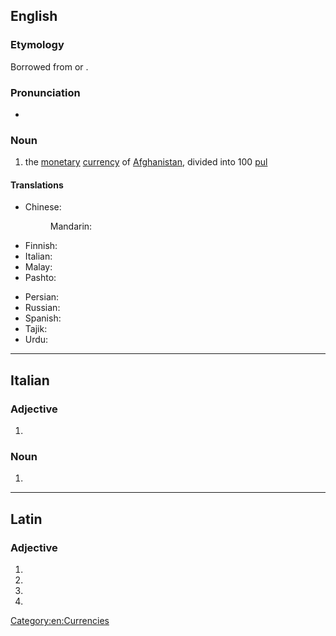 {{also|Afghani}}
==English==

===Etymology===
Borrowed from {{bor|en|ps|افغانۍ|tr=afghānī}} or {{bor|en|fa|افغانی|tr=afğâni}}.

===Pronunciation===
* {{IPA|en|/æfˈɡɑːni/}}

===Noun===
{{wikipedia|Afghan afghani}}
{{en-noun}}

# the [[monetary]] [[currency]] of [[Afghanistan]], divided into 100 [[pul]]

====Translations====
{{trans-top|national currency of Afghanistan}}
* Chinese:
*: Mandarin: {{t+|cmn|阿富汗尼|tr=āfùhànní|sc=Hani}}
* Finnish: {{t+|fi|afgaani}}
* Italian: {{t+|it|afghani|m}}
* Malay: {{t|ms|afghani}}
* Pashto: {{t+|ps|افغانۍ}}
{{trans-mid}}
* Persian: {{t+|fa|افغانی|tr=afğâni}}
* Russian: {{t+|ru|афга́ни|m}}
* Spanish: {{t+|es|afgani|m}}
* Tajik: {{t|tg|афғонӣ}}
* Urdu: {{t|ur|افغانی|tr=afġānī}}
{{trans-bottom}}

[[Category:en:Currencies]]

----

==Italian==

===Adjective===
{{head|it|adjective form|g=m-p}}

# {{adj form of|it|afghano||m|p}}

===Noun===
{{head|it|noun plural form|g=m-p}}

# {{inflection of|it|afghano||p}}

----

==Latin==

===Adjective===
{{la-adj-form|afghanī}}

# {{inflection of|la|afghanus||nom|m|p}}
# {{inflection of|la|afghanus||gen|m|s}}
# {{inflection of|la|afghanus||gen|n|s}}
# {{inflection of|la|afghanus||voc|m|p}}